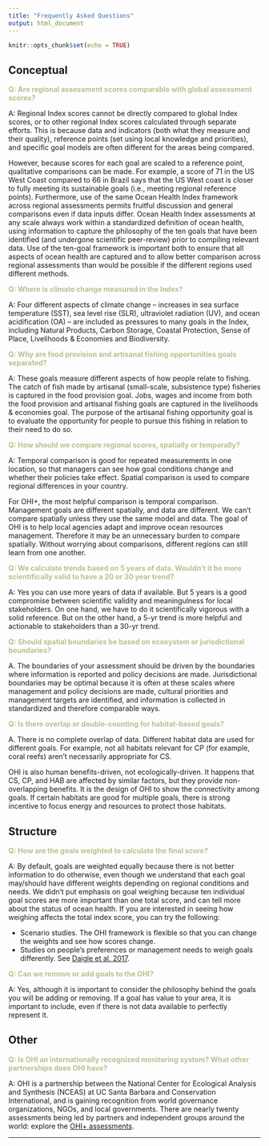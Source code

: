 ```yaml
---
title: "Frequently Asked Questions"
output: html_document
---
```


```r
knitr::opts_chunk$set(echo = TRUE)
```


## Conceptual

<strong><span style="color:#b7c18f"> Q: Are regional assessment scores comparable with global assessment scores? </span></strong>

A: Regional Index scores cannot be directly compared to global Index scores, or to other regional Index scores calculated through separate efforts. This is because data and indicators (both what they measure and their quality), reference points (set using local knowledge and priorities), and specific goal models are often different for the areas being compared.

However, because scores for each goal are scaled to a reference point, qualitative comparisons can be made. For example, a score of 71 in the US West Coast compared to 66 in Brazil says that the US West coast is closer to fully meeting its sustainable goals (i.e., meeting regional reference points). Furthermore, use of the same Ocean Health Index framework across regional assessments permits fruitful discussion and general comparisons even if data inputs differ. Ocean Health Index assessments at any scale always work within a standardized definition of ocean health, using information to capture the philosophy of the ten goals that have been identified (and undergone scientific peer-review) prior to compiling relevant data. Use of the ten-goal framework is important both to ensure that all aspects of ocean health are captured and to allow better comparison across regional assessments than would be possible if the different regions used different methods.

<strong><span style="color:#b7c18f"> Q: Where is climate change measured in the Index? </span></strong>

A: Four different aspects of climate change – increases in sea surface temperature (SST), sea level rise (SLR), ultraviolet radiation (UV), and ocean acidification (OA) – are included as pressures to many goals in the Index, including Natural Products, Carbon Storage, Coastal Protection, Sense of Place, Livelihoods & Economies and Biodiversity. 

<strong><span style="color:#b7c18f"> Q: Why are food provision and artisanal fishing opportunities goals separated? </span></strong>

A: These goals measure different aspects of how people relate to fishing. The catch of fish made by artisanal (small-scale, subsistence type) fisheries is captured in the food provision goal. Jobs, wages and income from both the food provision and artisanal fishing goals are captured in the livelihoods & economies goal. The purpose of the artisanal fishing opportunity goal is to evaluate the opportunity for people to pursue this fishing in relation to their need to do so.

<strong><span style="color:#b7c18f"> Q: How should we compare regional scores, spatially or temporally? </span></strong>

A: Temporal comparison is good for repeated measurements in one location, so that managers can see how goal conditions change and whether their policies take effect. Spatial comparison is used to compare regional differences in your country.

For OHI+, the most helpful comparison is temporal comparison. Management goals are different spatially, and data are different. We can’t compare spatially unless they use the same model and data. The goal of OHI is to help local agencies adapt and improve ocean resources management. Therefore it may be an unnecessary burden to compare spatially. Without worrying about comparisons, different regions can still learn from one another.

<strong><span style="color:#b7c18f"> Q: We calculate trends based on 5 years of data. Wouldn’t it be more scientifically valid to have a 20 or 30 year trend? </span></strong>

A: Yes you can use more years of data if available. But 5 years is a good compromise between scientific validity and meaningulness for local stakeholders. On one hand, we have to do it scientifically vigorous with a solid reference. But on the other hand, a 5-yr trend is more helpful and actionable to stakeholders than a 30-yr trend.

<strong><span style="color:#b7c18f"> Q: Should spatial boundaries be based on ecosystem or jurisdictional boundaries? </span></strong>

A. The boundaries of your assessment should be driven by the boundaries where information is reported and policy decisions are made. Jurisdictional boundaries may be optimal because it is often at these scales where management and policy decisions are made, cultural priorities and management targets are identified, and information is collected in standardized and therefore comparable ways.

<strong><span style="color:#b7c18f"> Q: Is there overlap or double-counting for habitat-based goals? </span></strong>

A. There is no complete overlap of data. Different habitat data are used for different goals. For example, not all habitats relevant for CP (for example, coral reefs) aren’t necessarily appropriate for CS.

OHI is also human benefits-driven, not ecologically-driven. It happens that CS, CP, and HAB are affected by similar factors, but they provide non-overlapping benefits. It is the design of OHI to show the connectivity among goals. If certain habitats are good for multiple goals, there is strong incentive to focus energy and resources to protect those habitats.


## Structure

<strong><span style="color:#b7c18f"> Q: How are the goals weighted to calculate the final score? </span></strong>

A: By default, goals are weighted equally because there is not better information to do otherwise, even though we understand that each goal may/should have different weights depending on regional conditions and needs. We didn’t put emphasis on goal weighing because ten individual goal scores are more important than one total score, and can tell more about the status of ocean health. If you are interested in seeing how weighing affects the total index score, you can try the following:

- Scenario studies. The OHI framework is flexible so that you can change the weights and see how scores change.  
- Studies on people’s preferences or management needs to weigh goals differently. See [Daigle et al. 2017](http://ohi-science.org/publications/).

<strong><span style="color:#b7c18f"> Q: Can we remove or add goals to the OHI? </span></strong>

A: Yes, although it is important to consider the philosophy behind the goals you will be adding or removing. If a goal has value to your area, it is important to include, even if there is not data available to perfectly represent it.


## Other

<strong><span style="color:#b7c18f"> Q: Is OHI an internationally recognized monitoring system? What other partnerships does OHI have? </span></strong>

A: OHI is a partnership between the National Center for Ecological Analysis and Synthesis (NCEAS) at UC Santa Barbara and Conservation International, and is gaining recognition from world governance organizations, NGOs, and local governments. There are nearly twenty assessments being led by partners and independent groups around the world: explore the [OHI+ assessments](http://ohi-science.org/projects/ohi-assessments/).

---